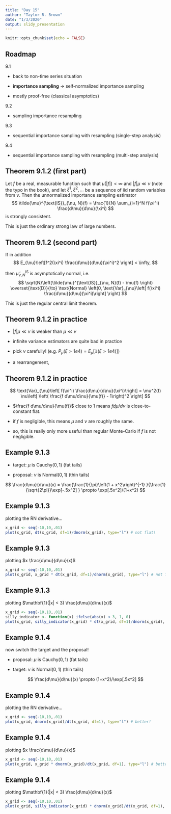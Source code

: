 ```yaml
---
title: "Day 15"
author: "Taylor R. Brown"
date: "1/3/2020"
output: slidy_presentation
---
```


```r
knitr::opts_chunk$set(echo = FALSE)
```


## Roadmap

9.1

- back to non-time series situation

- **importance sampling** -> self-normalized importance sampling

- mostly proof-free (classical asymptotics)

9.2

- sampling importance resampling

9.3

- sequential importance sampling with resampling (single-step analysis)

9.4

- sequential importance sampling with resampling (multi-step analysis)


<!-- ## Assumption 9.1.1 -->

<!-- The target distribution $\mu$ is absolutely continuous with respect to the instrumental/proposal distribution $\nu$, written $\mu \ll \nu$, and $d\mu /d\nu > 0$ ($\nu$-almost surely). -->


## Theorem 9.1.2 (first part)

Let $f$ be a real, measurable function such that $\mu(|f|) < \infty$ and $|f| \mu \ll \nu$ (note the typo in the book), and let $\xi^1, \xi^2, \ldots$ be a sequence of iid random variables from $\nu$. Then the unnormalized importance sampling estimator 
$$
\tilde{\mu}^{\text{IS}}_{\nu, N}(f) = \frac{1}{N} \sum_{i=1}^N  f(\xi^i) \frac{d\mu}{d\nu}(\xi^i)
$$
is strongly consistent. 

This is just the ordinary strong law of large numbers.


## Theorem 9.1.2 (second part)


If in addition
$$
E_{\nu}\left[f^2(\xi^i) \frac{d\mu}{d\nu}(\xi^i)^2 \right] < \infty,
$$

then $\tilde{\mu}^{\text{IS}}_{\nu, N}$ is asymptotically normal, i.e. 
$$
\sqrt{N}\left(\tilde{\mu}^{\text{IS}}_{\nu, N}(f) - \mu(f) \right) \overset{\text{D}}{\to} \text{Normal} \left(0, \text{Var}_{\nu}\left[ f(\xi^i) \frac{d\mu}{d\nu}(\xi^i)\right] \right)
$$

This is just the regular central limit theorem.

## Theorem 9.1.2 in practice

- $|f| \mu \ll \nu$ is weaker than $\mu \ll \nu$

- infinite variance estimators are quite bad in practice

- pick $\nu$ carefully! (e.g. $P_{\mu}(\xi > 1e4) = E_{\mu}[\mathbb{1}(\xi > 1e4)]$)

- a rearrangement,
\begin{align*}
\text{Var}_{\nu}\left[ f(\xi^i) \frac{d\mu}{d\nu}(\xi^i)\right] 
&= E_{\nu}\left[ \left( f(\xi^i) \frac{d\mu}{d\nu}(\xi^i) - \nu\left[ f(\xi^i) \frac{d\mu}{d\nu}(\xi^i)\right]\right)^2 \right] \\
&= E_{\nu}\left[ \left( f(\xi^i) \frac{d\mu}{d\nu}(\xi^i) - \mu(f)\right)^2 \right] \\
&= \mu^2(f)  \underbrace{\nu\left[ \left( \frac{f d\mu/d\nu}{\mu(f)} - 1\right)^2 \right]}_{\text{small if left measure is close to $1$}}
\end{align*}

## Theorem 9.1.2 in practice


$$
\text{Var}_{\nu}\left[ f(\xi^i) \frac{d\mu}{d\nu}(\xi^i)\right] 
= \mu^2(f) \nu\left[ \left( \frac{f d\mu/d\nu}{\mu(f)} - 1\right)^2 \right]
$$

- $\frac{f d\mu/d\nu}{\mu(f)}$ close to $1$ means $f d\mu/d\nu$ is close-to-constant flat. 

- if $f$ is negligible, this means $\mu$ and $\nu$ are roughly the same. 

- so, this is really only more useful than regular Monte-Carlo if $f$ is not negligible.

## Example 9.1.3

- target: $\mu$ is $\text{Cauchy}(0,1)$ (fat tails)

- proposal: $\nu$ is $\text{Normal}(0,1)$ (thin tails)

$$
\frac{d\mu}{d\nu}(x) = \frac{\frac{1}{\pi}\left(1 + x^2\right)^{-1} }{\frac{1}{\sqrt{2\pi}}\exp[-.5x^2] } \propto \exp[.5x^2]/(1+x^2)
$$

## Example 9.1.3

plotting the RN derivative...
```r
x_grid <- seq(-10,10,.01)
plot(x_grid, dt(x_grid, df=1)/dnorm(x_grid), type="l") # not flat!
```


## Example 9.1.3

plotting $x \frac{d\mu}{d\nu}(x)$
```r
x_grid <- seq(-10,10,.01)
plot(x_grid, x_grid * dt(x_grid, df=1)/dnorm(x_grid), type="l") # not flat!
```


## Example 9.1.3

plotting $\mathbf{1}(|x| < 3) \frac{d\mu}{d\nu}(x)$
```r
x_grid <- seq(-10,10,.01)
silly_indicator <- function(x) ifelse(abs(x) < 3, 1, 0)
plot(x_grid, silly_indicator(x_grid) * dt(x_grid, df=1)/dnorm(x_grid), type="l") # not too un-flat
```

## Example 9.1.4

now switch the target and the proposal!

- proposal: $\mu$ is $\text{Cauchy}(0,1)$ (fat tails)

- target: $\nu$ is $\text{Normal}(0,1)$ (thin tails)

$$
\frac{d\mu}{d\nu}(x) \propto (1+x^2)/\exp[.5x^2]
$$

## Example 9.1.4

plotting the RN derivative...
```r
x_grid <- seq(-10,10,.01)
plot(x_grid, dnorm(x_grid)/dt(x_grid, df=1), type="l") # better!
```


## Example 9.1.4

plotting $x \frac{d\mu}{d\nu}(x)$
```r
x_grid <- seq(-10,10,.01)
plot(x_grid, x_grid * dnorm(x_grid)/dt(x_grid, df=1), type="l") # better!
```

## Example 9.1.4

plotting $\mathbf{1}(|x| < 3) \frac{d\mu}{d\nu}(x)$
```r
x_grid <- seq(-10,10,.01)
plot(x_grid, silly_indicator(x_grid) * dnorm(x_grid)/dt(x_grid, df=1), type="l") # better!
```